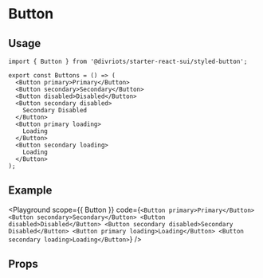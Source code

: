 
# Button

<Description of={Button} />

## Usage

```tsx
import { Button } from '@divriots/starter-react-sui/styled-button';

export const Buttons = () => (
  <Button primary>Primary</Button>
  <Button secondary>Secondary</Button>
  <Button disabled>Disabled</Button>
  <Button secondary disabled>
    Secondary Disabled
  </Button>
  <Button primary loading>
    Loading
  </Button>
  <Button secondary loading>
    Loading
  </Button>
);
```

## Example

<Playground
  scope={{ Button }}
  code={`
<Button primary>Primary</Button>
<Button secondary>Secondary</Button>
<Button disabled>Disabled</Button>
<Button secondary disabled>Secondary Disabled</Button>
<Button primary loading>Loading</Button>
<Button secondary loading>Loading</Button>
`}
/>

## Props

<Props of={Button} />
